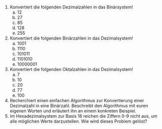 1.  Konvertiert die folgenden Dezimalzahlen in das Binärsystem!
     a.  12
     b.  27
     c.  85
     d.  128
     e.  255

2.  Konvertiert die folgenden Binärzahlen in das Dezimalsystem!
     a.  1001
     b.  1110
     c.  101011
     d.  1101010
     e.  10000001

3.  Konvertiert die folgenden Oktalzahlen in das Dezimalsystem!
     a.  7
     b.  10
     c.  20
     d.  77
     e.  100

4.  Recherchiert einen einfachen Algorithmus zur Konvertierung einer Dezimalzahl in eine Binärzahl. Beschreibt den Algorithmus mit euren eigenen Worten und erläutert ihn an einem konkreten Beispiel.
5.  Im Hexadezimalsystem zur Basis 16 reichen die Ziffern 0-9 nicht aus, um alle möglichen Werte darzustellen. Wie wird dieses Problem gelöst?

